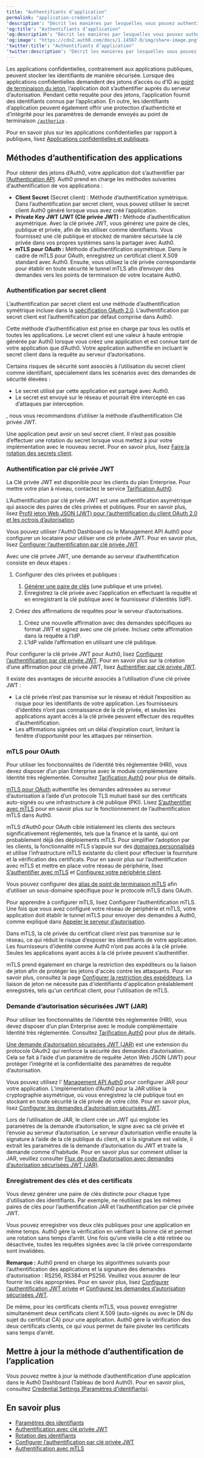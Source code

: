 ```yaml
---
title: "Authentifiants d’application"
permalink: "application-credentials"
'description': "Décrit les manières par lesquelles vous pouvez authentifier votre application avec les services Auth0."
'og:title': "Authentifiants d’application"
'og:description': "Décrit les manières par lesquelles vous pouvez authentifier votre application avec les services Auth0."
'og:image': "https://cdn2.auth0.com/docs/1.14567.0/img/share-image.png"
'twitter:title': "Authentifiants d’application"
'twitter:description': "Décrit les manières par lesquelles vous pouvez authentifier votre application avec les services Auth0."
---
```


Les applications confidentielles, contrairement aux applications publiques, peuvent stocker les identifiants de manière sécurisée. Lorsque des applications confidentielles demandent des jetons d’accès ou d’ID au [point de terminaison du jeton](https://auth0.com/docs/api/authentication#get-token), l’application doit s’authentifier auprès du serveur d’autorisation. Pendant cette requête pour des jetons, l’application fournit des identifiants connus par l’application. En outre, les identifiants d’application peuvent également offrir une protection d’authenticité et d’intégrité pour les paramètres de demande envoyés au point de terminaison [`/authorize`](https://auth0.com/docs/api/authentication#authorize-application) .

Pour en savoir plus sur les applications confidentielles par rapport à publiques, lisez [Applications confidentielles et publiques](/docs/fr-ca/get-started/applications/confidential-and-public-applications).

## Méthodes d’authentification des applications

Pour obtenir des jetons d’Auth0, votre application doit s’authentifier par [l’Authentication API](/docs/fr-ca/api/authentication). Auth0 prend en charge les méthodes suivantes d’authentification de vos applications :

* **<Tooltip href="/docs/docs/fr-ca/glossary?term=client-secret" tip="Secret client
Secret utilisé par un client (application) pour s’authentifier auprès du serveur d’autorisation; il ne doit être connu que du client et du serveur d’autorisation et doit être suffisamment aléatoire pour ne pas être deviné." cta="Voir le glossaire">Client Secret</Tooltip>** (Secret client) : Méthode d’authentification symétrique. Dans l’authentification par secret client, vous pouvez utiliser le secret client Auth0 généré lorsque vous avez créé l’application.
* **Private Key <Tooltip href="/docs/docs/fr-ca/glossary?term=json-web-token" tip="Jeton Web JSON (JWT)
Format standard de jeton d’ID (et souvent de jeton d’accès) utilisé pour représenter en toute sécurité des demandes entre deux parties." cta="Voir le glossaire">JWT</Tooltip> (JWT (Clé privée JWT) :** Méthode d’authentification asymétrique. Avec la clé privée JWT, vous générez une paire de clés, publique et privée, afin de les utiliser comme identifiants. Vous fournissez une clé publique et stockez de manière sécurisée la clé privée dans vos propres systèmes sans la partager avec Auth0.
* **mTLS pour <Tooltip href="/docs/docs/fr-ca/glossary?term=oath2" tip="OAuth 2.0
Cadre d’applications d’autorisation qui définit les protocoles d’autorisation et les flux de production." cta="Voir le glossaire">OAuth</Tooltip> :** Méthode d’authentification asymétrique. Dans le cadre de mTLS pour OAuth, enregistrez un certificat client X.509 standard avec Auth0. Ensuite, vous utilisez la clé privée correspondante pour établir en toute sécurité le tunnel mTLS afin d’envoyer des demandes vers les points de terminaison de votre locataire Auth0.

### Authentification par secret client

L’authentification par secret client est une méthode d’authentification symétrique incluse dans la [spécification OAuth 2.0](https://www.rfc-editor.org/rfc/rfc6749#section-2.3). L’authentification par secret client est l’authentification par défaut comprise dans Auth0.

Cette méthode d’authentification est prise en charge par tous les outils et toutes les applications. Le secret client est une valeur à haute entropie générée par Auth0 lorsque vous créez une application et est connue tant de votre application que d’Auth0. Votre application authentifie en incluant le secret client dans la requête au serveur d’autorisations.

Certains risques de sécurité sont associés à l’utilisation du secret client comme identifiant, spécialement dans les scénarios avec des demandes de sécurité élevées :

* Le secret utilisé par cette application est partagé avec Auth0.
* Le secret est envoyé sur le réseau et pourrait être intercepté en cas d’attaques par interception.

<Warning>

, nous vous recommandons d’utiliser la méthode d’authentification Clé privée JWT.

</Warning>

Une application peut avoir un seul secret client. Il n’est pas possible d’effectuer une rotation du secret lorsque vous mettez à jour votre implémentation avec le nouveau secret. Pour en savoir plus, lisez [Faire la rotation des secrets client](/docs/fr-ca/get-started/applications/rotate-client-secret).

### Authentification par clé privée JWT

<Callout icon="file-lines" color="#0EA5E9" iconType="regular">

La Clé privée JWT est disponible pour les clients du plan Enterprise. Pour mettre votre plan à niveau, contactez le service [Tarification Auth0](https://auth0.com/pricing/).

</Callout>

L’Authentification par clé privée JWT est une authentification asymétrique qui associe des paires de clés privées et publiques. Pour en savoir plus, lisez [Profil jeton Web JSON (JWT) pour l’authentification du client OAuth 2.0 et les octrois d’autorisation](http://tools.ietf.org/html/draft-ietf-oauth-jwt-bearer).

Vous pouvez utiliser l'<Tooltip href="/docs/docs/fr-ca/glossary?term=auth0-dashboard" tip="Auth0 Dashboard
Principal produit d’Auth0 pour configurer vos services." cta="Voir le glossaire">Auth0 Dashboard</Tooltip> ou le <Tooltip href="/docs/docs/fr-ca/glossary?term=management-api" tip="Management API
Un produit permettant aux clients d’effectuer des tâches administratives." cta="Voir le glossaire">Management API</Tooltip> Auth0 pour configurer un locataire pour utiliser une clé privée JWT. Pour en savoir plus, lisez [Configurer l’authentification par clé privée JWT](/docs/fr-ca/get-started/applications/configure-private-key-jwt)

Avec une clé privée JWT, une demande au serveur d’authentification consiste en deux étapes :

1. Configurer des clés privées et publiques :

   1. [Générer une paire de clés](/docs/fr-ca/secure/application-credentials/generate-rsa-key-pair) (une publique et une privée).
   2. Enregistrez la clé privée avec l’application en effectuant la requête et en enregistrant la clé publique avec le fournisseur d’identités (IdP).
2. Créez des affirmations de requêtes pour le serveur d’autorisations.

   1. Créez une nouvelle affirmation avec des demandes spécifiques au format JWT et signez avec une clé privée. Incluez cette affirmation dans la requête à l’IdP.
   2. L’IdP valide l’affirmation en utilisant une clé publique.

Pour configurer la clé privée JWT pour Auth0, lisez [Configurer l’authentification par clé privée JWT](/docs/fr-ca/get-started/applications/configure-private-key-jwt). Pour en savoir plus sur la création d’une affirmation pour clé privée JWT, lisez [Authentifier par clé privée JWT](/docs/fr-ca/get-started/authentication-and-authorization-flow/authenticate-with-private-key-jwt).

Il existe des avantages de sécurité associés à l’utilisation d’une clé privée JWT :

* La clé privée n’est pas transmise sur le réseau et réduit l’exposition au risque pour les identifiants de votre application. Les fournisseurs d’identités n’ont pas connaissance de la clé privée, et seules les applications ayant accès à la clé privée peuvent effectuer des requêtes d’authentification.
* Les affirmations signées ont un délai d’expiration court, limitant la fenêtre d’opportunité pour les attaques par réinsertion.

### mTLS pour OAuth

<Callout icon="file-lines" color="#0EA5E9" iconType="regular">

Pour utiliser les fonctionnalités de l’identité très réglementée (HRI), vous devez disposer d’un plan Enterprise avec le module complémentaire Identité très réglementée. Consultez [Tarification Auth0](https://auth0.com/pricing/) pour plus de détails.

</Callout>

[mTLS pour OAuth](https://www.rfc-editor.org/rfc/rfc8705) authentifie les demandes adressées au serveur d’autorisation à l’aide d’un protocole TLS mutuel basé sur des certificats auto-signés ou une infrastructure à clé publique (PKI). Lisez [S’authentifier avec mTLS](/docs/fr-ca/get-started/authentication-and-authorization-flow/authenticate-with-mtls) pour en savoir plus sur le fonctionnement de l’authentification mTLS dans Auth0.

mTLS d’Auth0 pour OAuth cible initialement les clients des secteurs significativement réglementés, tels que la finance et la santé, qui ont probablement déjà des déploiements mTLS. Pour simplifier l’adoption par les clients, la fonctionnalité mTLS s’appuie sur des [domaines personnalisés](/docs/fr-ca/customize/custom-domains) et utilise l’infrastructure mTLS existante du client pour effectuer la fourniture et la vérification des certificats. Pour en savoir plus sur l’authentification avec mTLS et mettre en place votre réseau de périphérie, lisez [S’authentifier avec mTLS](/docs/fr-ca/get-started/authentication-and-authorization-flow/authenticate-with-mtls) et [Configurez votre périphérie client](/docs/fr-ca/get-started/applications/configure-mtls/set-up-the-customer-edge).

<Callout icon="file-lines" color="#0EA5E9" iconType="regular">

Vous pouvez configurer des [alias de point de terminaison mTLS](https://auth0.com/docs/get-started/applications/configure-mtls/configure-mtls-for-a-tenant#enable-mtls-endpoint-aliases) afin d’utiliser un sous-domaine spécifique pour le protocole mTLS dans OAuth.

</Callout>

Pour apprendre à configurer mTLS, lisez Configurer l’authentification mTLS. Une fois que vous avez configuré votre réseau de périphérie et mTLS, votre application doit établir le tunnel mTLS pour envoyer des demandes à Auth0, comme expliqué dans [Appeler le serveur d’autorisation](/docs/fr-ca/get-started/authentication-and-authorization-flow/authenticate-with-mtls#call-the-authorization-server).

Dans mTLS, la clé privée du certificat client n’est pas transmise sur le réseau, ce qui réduit le risque d’exposer les identifiants de votre application. Les fournisseurs d’identité comme Auth0 n’ont pas accès à la clé privée. Seules les applications ayant accès à la clé privée peuvent s’authentifier.

<Callout icon="file-lines" color="#0EA5E9" iconType="regular">

mTLS prend également en charge la restriction des expéditeurs ou la liaison de jeton afin de protéger les jetons d'accès contre les attaquants. Pour en savoir plus, consultez la page [Configurer la restriction des expéditeurs](/docs/fr-ca/secure/sender-constraining/configure-sender-constraining). La liaison de jeton ne nécessite pas d'identifiants d'application préalablement enregistrés, tels qu'un certificat client, pour l'utilisation de mTLS.

</Callout>

### Demande d’autorisation sécurisées JWT (JAR)

<Callout icon="file-lines" color="#0EA5E9" iconType="regular">

Pour utiliser les fonctionnalités de l’identité très réglementée (HRI), vous devez disposer d’un plan Enterprise avec le module complémentaire Identité très réglementée. Consultez [Tarification Auth0](https://auth0.com/pricing/) pour plus de détails.

</Callout>

[Une demande d’autorisation sécurisées JWT (JAR)](https://datatracker.ietf.org/doc/rfc9101/) est une extension du protocole OAuth2 qui renforce la sécurité des demandes d’autorisation. Cela se fait à l’aide d’un paramètre de requête Jeton Web JSON (JWT) pour protéger l’intégrité et la confidentialité des paramètres de requête d’autorisation.

Vous pouvez utilisez l’ [Management API Auth0](https://auth0.com/docs/api/management/v2) pour configurer JAR pour votre application. L’implémentation d’Auth0 pour la JAR utilise la cryptographie asymétrique, où vous enregistrez la clé publique tout en stockant en toute sécurité la clé privée de votre côté. Pour en savoir plus, lisez [Configurer les demandes d’autorisation sécurisées JWT](/docs/fr-ca/get-started/applications/configure-jar).

Lors de l’utilisation de JAR, le client crée un JWT qui englobe les paramètres de la demande d’autorisation, le signe avec sa clé privée et l’envoie au serveur d’autorisation. Le serveur d’autorisation vérifie ensuite la signature à l’aide de la clé publique du client, et si la signature est valide, il extrait les paramètres de la demande d’autorisation du JWT et traite la demande comme d’habitude. Pour en savoir plus sur comment utiliser la JAR, veuillez consulter [Flux de code d’autorisation avec demandes d’autorisation sécurisées JWT (JAR)](/docs/fr-ca/get-started/authentication-and-authorization-flow/authorization-code-flow/authorization-code-flow-with-jar).

### Enregistrement des clés et des certificats

<Warning>

Vous devez générer une paire de clés distincte pour chaque type d’utilisation des identifiants. Par exemple, ne réutilisez pas les mêmes paires de clés pour l’authentification JAR et l’authentification par clé privée JWT.

</Warning>

Vous pouvez enregistrer vos deux clés publiques pour une application en même temps. Auth0 gère la vérification en vérifiant la bonne clé et permet une rotation sans temps d’arrêt. Une fois qu’une vieille clé a été retirée ou désactivée, toutes les requêtes signées avec la clé privée correspondante sont invalidées.

**Remarque :** Auth0 prend en charge les algorithmes suivants pour l’authentification des applications et la signature des demandes d’autorisation : RS256, RS384 et PS256. Veuillez vous assurer de leur fournir les clés appropriées. Pour en savoir plus, lisez [Configurer l’authentification JWT privée](/docs/fr-ca/get-started/applications/configure-private-key-jwt) et [Configurez les demandes d’autorisation sécurisées JWT](/docs/fr-ca/get-started/authentication-and-authorization-flow/authorization-code-flow/authorization-code-flow-with-jar).

De même, pour les certificats clients mTLS, vous pouvez enregistrer simultanément deux certificats client X.509 (auto-signés ou avec le DN du sujet du certificat CA) pour une application. Auth0 gère la vérification des deux certificats clients, ce qui vous permet de faire pivoter les certificats sans temps d’arrêt.

## Mettre à jour la méthode d’authentification de l’application

Vous pouvez mettre à jour la méthode d’authentification d’une application dans le Auth0 Dashboard (Tableau de bord Auth0). Pour en savoir plus, consultez [Credential Settings (Paramètres d’identifiants)](/docs/fr-ca/get-started/applications/credentials).

## En savoir plus

* [Paramètres des identifiants](/docs/fr-ca/get-started/applications/credentials)
* [Authentification avec clé privée JWT](/docs/fr-ca/get-started/authentication-and-authorization-flow/authenticate-with-private-key-jwt)
* [Rotation des identifiants](/docs/fr-ca/get-started/applications/rotate-credentials)
* [Configurer l’authentification par clé privée JWT](/docs/fr-ca/get-started/applications/configure-private-key-jwt)
* [Authentification avec mTLS](/docs/fr-ca/get-started/authentication-and-authorization-flow/authenticate-with-mtls)
